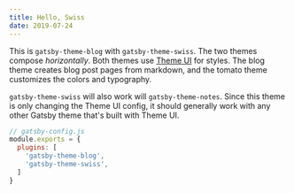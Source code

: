 ```yaml
---
title: Hello, Swiss
date: 2019-07-24
---
```


This is `gatsby-theme-blog` with `gatsby-theme-swiss`.
The two themes compose *horizontally*.
Both themes use [Theme UI][] for styles.
The blog theme creates blog post pages from markdown,
and the tomato theme customizes the colors and typography.

`gatsby-theme-swiss` will also work will `gatsby-theme-notes`.
Since this theme is only changing the Theme UI config,
it should generally work with any other Gatsby theme that's
built with Theme UI.

```js
// gatsby-config.js
module.exports = {
  plugins: [
    'gatsby-theme-blog',
    'gatsby-theme-swiss',
  ]
}
```

[theme ui]: https://theme-ui.com

